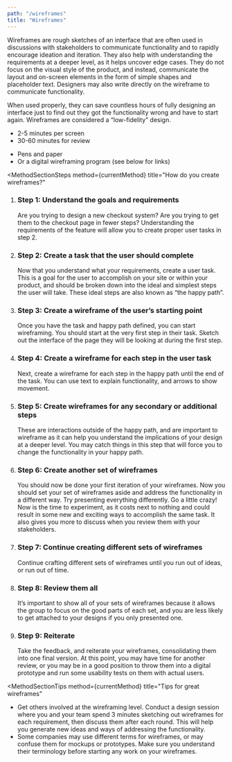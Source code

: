 ```yaml
---
path: "/wireframes"
title: "Wireframes"
---
```






<MethodLayout pageTitle={props.pageContext.frontmatter.title}>
  <SEO title={props.pageContext.frontmatter.title} />

<MethodSectionWhatIs method={currentMethod} title="What are wireframes?">
  <p>
    Wireframes are rough sketches of an interface that are often used in
    discussions with stakeholders to communicate functionality and to rapidly
    encourage ideation and iteration. They also help with understanding the
    requirements at a deeper level, as it helps uncover edge cases. They do not
    focus on the visual style of the product, and instead, communicate the
    layout and on-screen elements in the form of simple shapes and placeholder
    text. Designers may also write directly on the wireframe to communicate
    functionality.
  </p>
  <p>
    When used properly, they can save countless hours of fully designing an
    interface just to find out they got the functionality wrong and have to
    start again. Wireframes are considered a “low-fidelity” design.
  </p>
</MethodSectionWhatIs>

<MethodSectionNeeds title="What do you need to wireframe?">
  <MethodSectionNeedsPartial type="time">
    <ul>
      <li>2-5 minutes per screen</li>
      <li>30-60 minutes for review</li>
    </ul>
  </MethodSectionNeedsPartial>
  <MethodSectionNeedsPartial type="materials">
    <ul>
      <li>Pens and paper</li>
      <li>Or a digital wireframing program (see below for links)</li>
    </ul>
  </MethodSectionNeedsPartial>
</MethodSectionNeeds>

<MethodSectionSteps
  method={currentMethod}
  title="How do you create wireframes?"
>
  <ol>
    <li>
      <h3>Step 1: Understand the goals and requirements</h3>
      Are you trying to design a new checkout system? Are you trying to get them
      to the checkout page in fewer steps? Understanding the requirements of the
      feature will allow you to create proper user tasks in step 2.
    </li>
    <li>
      <h3>Step 2: Create a task that the user should complete</h3>
      Now that you understand what your requirements, create a user task. This is
      a goal for the user to accomplish on your site or within your product, and
      should be broken down into the ideal and simplest steps the user will take.
      These ideal steps are also known as “the happy path”.
    </li>
    <li>
      <h3>Step 3: Create a wireframe of the user’s starting point</h3>
      Once you have the task and happy path defined, you can start wireframing. You
      should start at the very first step in their task. Sketch out the interface
      of the page they will be looking at during the first step.
    </li>
    <li>
      <h3>Step 4: Create a wireframe for each step in the user task</h3>
      Next, create a wireframe for each step in the happy path until the end of the
      task. You can use text to explain functionality, and arrows to show movement.
    </li>
    <li>
      <h3>Step 5: Create wireframes for any secondary or additional steps</h3>
      These are interactions outside of the happy path, and are important to wireframe
      as it can help you understand the implications of your design at a deeper level.
      You may catch things in this step that will force you to change the functionality
      in your happy path.
    </li>
    <li>
      <h3>Step 6: Create another set of wireframes</h3>
      You should now be done your first iteration of your wireframes. Now you should
      set your set of wireframes aside and address the functionality in a different
      way. Try presenting everything differently. Go a little crazy! Now is the time
      to experiment, as it costs next to nothing and could result in some new and
      exciting ways to accomplish the same task. It also gives you more to discuss
      when you review them with your stakeholders.
    </li>
    <li>
      <h3>Step 7: Continue creating different sets of wireframes</h3>
      Continue crafting different sets of wireframes until you run out of ideas,
      or run out of time.
    </li>
    <li>
      <h3>Step 8: Review them all</h3>
      It’s important to show all of your sets of wireframes because it allows the
      group to focus on the good parts of each set, and you are less likely to get
      attached to your designs if you only presented one.
    </li>
    <li>
      <h3>Step 9: Reiterate</h3>
      Take the feedback, and reiterate your wireframes, consolidating them into one
      final version. At this point, you may have time for another review, or you
      may be in a good position to throw them into a digital prototype and run some
      usability tests on them with actual users.
    </li>
  </ol>
</MethodSectionSteps>

<MethodSectionTips
  method={currentMethod}
  title="Tips for great wireframes"
>
  <ul>
    <li>
      Get others involved at the wireframing level. Conduct a design session
      where you and your team spend 3 minutes sketching out wireframes for each
      requirement, then discuss them after each round. This will help you
      generate new ideas and ways of addressing the functionality.
    </li>
    <li>
      Some companies may use different terms for wireframes, or may confuse them
      for mockups or prototypes. Make sure you understand their terminology
      before starting any work on your wireframes.
    </li>
  </ul>
</MethodSectionTips>

<MethodSectionResources method={currentMethod} />

</MethodLayout>
